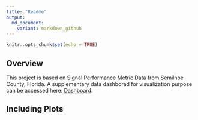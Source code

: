 ```yaml
---  
title: "Readme"
output: 
  md_document:
    variant: markdown_github
---
```


```r
knitr::opts_chunk$set(echo = TRUE)
```

## Overview

This project is based on Signal Performance Metric Data from Semilnoe County, Florida. A supplementary data dashborad for visualization purpose can be accessed here: [Dashboard](https://shiwang0211.shinyapps.io/Dashboard_SPMandTube/).

## Including Plots

